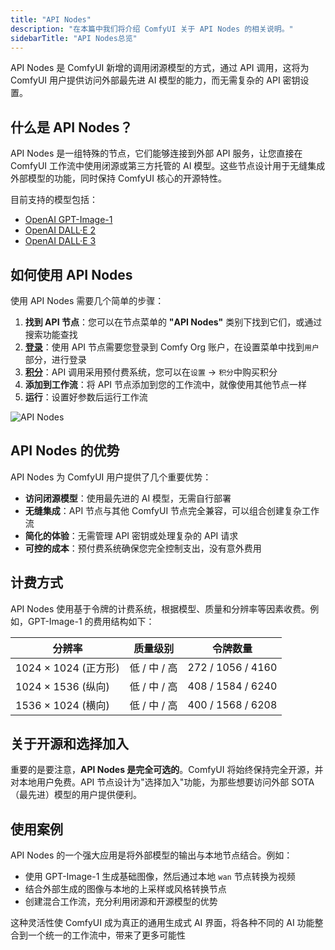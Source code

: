 ```yaml
---
title: "API Nodes"
description: "在本篇中我们将介绍 ComfyUI 关于 API Nodes 的相关说明。"
sidebarTitle: "API Nodes总览"
---
```


API Nodes 是 ComfyUI 新增的调用闭源模型的方式，通过 API 调用，这将为 ComfyUI 用户提供访问外部最先进 AI 模型的能力，而无需复杂的 API 密钥设置。

## 什么是 API Nodes？

API Nodes 是一组特殊的节点，它们能够连接到外部 API 服务，让您直接在 ComfyUI 工作流中使用闭源或第三方托管的 AI 模型。这些节点设计用于无缝集成外部模型的功能，同时保持 ComfyUI 核心的开源特性。

目前支持的模型包括：
- [OpenAI GPT-Image-1](/zh-CN/tutorials/api-nodes/openai/gpt-image-1)
- [OpenAI DALL·E 2](/zh-CN/tutorials/api-nodes/openai/dall-e-2)
- [OpenAI DALL·E 3](/zh-CN/tutorials/api-nodes/openai/dall-e-3)

## 如何使用 API Nodes

使用 API Nodes 需要几个简单的步骤：

1. **找到 API 节点**：您可以在节点菜单的 **"API Nodes"** 类别下找到它们，或通过搜索功能查找
2. **[登录](/zh-CN/interface/user)**：使用 API 节点需要您登录到 Comfy Org 账户，在设置菜单中找到`用户`部分，进行登录
3. **[积分](/zh-CN/interface/credits)**：API 调用采用预付费系统，您可以在`设置` → `积分`中购买积分
4. **添加到工作流**：将 API 节点添加到您的工作流中，就像使用其他节点一样
5. **运行**：设置好参数后运行工作流

![API Nodes](/images/tutorial/api_nodes/sidebar.jpg)

## API Nodes 的优势

API Nodes 为 ComfyUI 用户提供了几个重要优势：

- **访问闭源模型**：使用最先进的 AI 模型，无需自行部署
- **无缝集成**：API 节点与其他 ComfyUI 节点完全兼容，可以组合创建复杂工作流
- **简化的体验**：无需管理 API 密钥或处理复杂的 API 请求
- **可控的成本**：预付费系统确保您完全控制支出，没有意外费用

## 计费方式

API Nodes 使用基于令牌的计费系统，根据模型、质量和分辨率等因素收费。例如，GPT-Image-1 的费用结构如下：

| 分辨率 | 质量级别 | 令牌数量 |
| --- | --- | --- |
| 1024 × 1024 (正方形) | 低 / 中 / 高 | 272 / 1056 / 4160 |
| 1024 × 1536 (纵向) | 低 / 中 / 高 | 408 / 1584 / 6240 |
| 1536 × 1024 (横向) | 低 / 中 / 高 | 400 / 1568 / 6208 |

## 关于开源和选择加入

重要的是要注意，**API Nodes 是完全可选的**。ComfyUI 将始终保持完全开源，并对本地用户免费。API 节点设计为"选择加入"功能，为那些想要访问外部 SOTA（最先进）模型的用户提供便利。

## 使用案例

API Nodes 的一个强大应用是将外部模型的输出与本地节点结合。例如：

- 使用 GPT-Image-1 生成基础图像，然后通过本地 `wan` 节点转换为视频
- 结合外部生成的图像与本地的上采样或风格转换节点
- 创建混合工作流，充分利用闭源和开源模型的优势

这种灵活性使 ComfyUI 成为真正的通用生成式 AI 界面，将各种不同的 AI 功能整合到一个统一的工作流中，带来了更多可能性